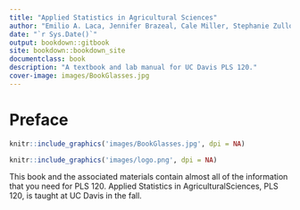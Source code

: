 ```yaml
---
title: "Applied Statistics in Agricultural Sciences"
author: "Emilio A. Laca, Jennifer Brazeal, Cale Miller, Stephanie Zullo"
date: "`r Sys.Date()`"
output: bookdown::gitbook
site: bookdown::bookdown_site
documentclass: book
description: "A textbook and lab manual for UC Davis PLS 120."
cover-image: images/BookGlasses.jpg
---
```




# Preface {-}

```r
knitr::include_graphics('images/BookGlasses.jpg', dpi = NA)
```

```r
knitr::include_graphics('images/logo.png', dpi = NA)
```

This book and the associated materials contain almost all of the information that you need for PLS 120. Applied Statistics in AgriculturalSciences, PLS 120, is taught at UC Davis in the fall. 
